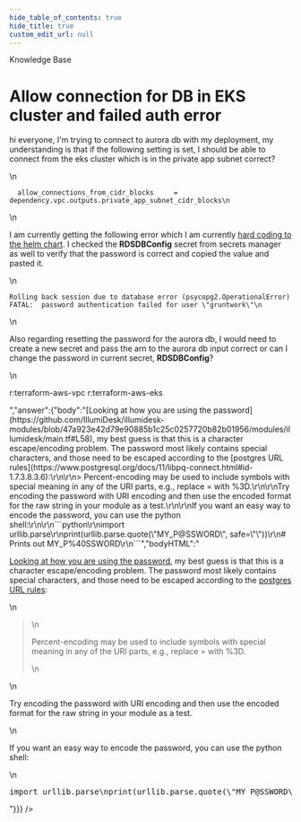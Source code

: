 ```yaml
---
hide_table_of_contents: true
hide_title: true
custom_edit_url: null
---
```



<CenterLayout>
<span className="title">Knowledge Base</span>
<h1>Allow connection for DB in EKS cluster and failed auth error</h1>
<GitHub discussion={{"id":"D_kwDOF8slf84AO6L-","number":234,"author":{"login":"marinalimeira"},"title":"Allow connection for DB in EKS cluster and failed auth error","body":"hi everyone, I'm trying to connect to aurora db with my deployment, my understanding is that if the following setting is set, I should be able to connect from the eks cluster which is in the private app subnet correct?\r\n\r\n```\r\n  allow_connections_from_cidr_blocks     = dependency.vpc.outputs.private_app_subnet_cidr_blocks\r\n```\r\n\r\nI am currently getting the following error which I am currently [hard coding to the helm chart](https://github.com/IllumiDesk/illumidesk-modules/blob/47a923e42d79e90885b1c25c0257720b82b01956/modules/illumidesk/variables.tf#L121). I checked the **RDSDBConfig** secret from secrets manager as well to verify that the password is correct and copied the value and pasted it.\r\n```\r\nRolling back session due to database error (psycopg2.OperationalError) FATAL:  password authentication failed for user \"gruntwork\"\r\n```\r\nAlso regarding resetting the password for the aurora db, I would need to create a new secret and pass the arn to the aurora db input correct or can I change the password in current secret, **RDSDBConfig**? \r\n\r\nr:terraform-aws-vpc r:terraform-aws-eks","bodyHTML":"<p dir=\"auto\">hi everyone, I'm trying to connect to aurora db with my deployment, my understanding is that if the following setting is set, I should be able to connect from the eks cluster which is in the private app subnet correct?</p>\n<div class=\"snippet-clipboard-content notranslate position-relative overflow-auto\" data-snippet-clipboard-copy-content=\"  allow_connections_from_cidr_blocks     = dependency.vpc.outputs.private_app_subnet_cidr_blocks\"><pre class=\"notranslate\"><code>  allow_connections_from_cidr_blocks     = dependency.vpc.outputs.private_app_subnet_cidr_blocks\n</code></pre></div>\n<p dir=\"auto\">I am currently getting the following error which I am currently <a href=\"https://github.com/IllumiDesk/illumidesk-modules/blob/47a923e42d79e90885b1c25c0257720b82b01956/modules/illumidesk/variables.tf#L121\">hard coding to the helm chart</a>. I checked the <strong>RDSDBConfig</strong> secret from secrets manager as well to verify that the password is correct and copied the value and pasted it.</p>\n<div class=\"snippet-clipboard-content notranslate position-relative overflow-auto\" data-snippet-clipboard-copy-content=\"Rolling back session due to database error (psycopg2.OperationalError) FATAL:  password authentication failed for user &quot;gruntwork&quot;\"><pre class=\"notranslate\"><code>Rolling back session due to database error (psycopg2.OperationalError) FATAL:  password authentication failed for user \"gruntwork\"\n</code></pre></div>\n<p dir=\"auto\">Also regarding resetting the password for the aurora db, I would need to create a new secret and pass the arn to the aurora db input correct or can I change the password in current secret, <strong>RDSDBConfig</strong>?</p>\n<p dir=\"auto\">r:terraform-aws-vpc r:terraform-aws-eks</p>","answer":{"body":"[Looking at how you are using the password](https://github.com/IllumiDesk/illumidesk-modules/blob/47a923e42d79e90885b1c25c0257720b82b01956/modules/illumidesk/main.tf#L58), my best guess is that this is a character escape/encoding problem. The password most likely contains special characters, and those need to be escaped according to the [postgres URL rules](https://www.postgresql.org/docs/11/libpq-connect.html#id-1.7.3.8.3.6):\r\n\r\n> Percent-encoding may be used to include symbols with special meaning in any of the URI parts, e.g., replace = with %3D.\r\n\r\nTry encoding the password with URI encoding and then use the encoded format for the raw string in your module as a test.\r\n\r\nIf you want an easy way to encode the password, you can use the python shell:\r\n\r\n```python\r\nimport urllib.parse\r\nprint(urllib.parse.quote(\"MY_P@SSWORD\", safe=\"\"))\r\n# Prints out MY_P%40SSWORD\r\n```","bodyHTML":"<p dir=\"auto\"><a href=\"https://github.com/IllumiDesk/illumidesk-modules/blob/47a923e42d79e90885b1c25c0257720b82b01956/modules/illumidesk/main.tf#L58\">Looking at how you are using the password</a>, my best guess is that this is a character escape/encoding problem. The password most likely contains special characters, and those need to be escaped according to the <a href=\"https://www.postgresql.org/docs/11/libpq-connect.html#id-1.7.3.8.3.6\" rel=\"nofollow\">postgres URL rules</a>:</p>\n<blockquote>\n<p dir=\"auto\">Percent-encoding may be used to include symbols with special meaning in any of the URI parts, e.g., replace = with %3D.</p>\n</blockquote>\n<p dir=\"auto\">Try encoding the password with URI encoding and then use the encoded format for the raw string in your module as a test.</p>\n<p dir=\"auto\">If you want an easy way to encode the password, you can use the python shell:</p>\n<div class=\"highlight highlight-source-python notranslate position-relative overflow-auto\" dir=\"auto\" data-snippet-clipboard-copy-content=\"import urllib.parse\nprint(urllib.parse.quote(&quot;MY_P@SSWORD&quot;, safe=&quot;&quot;))\n# Prints out MY_P%40SSWORD\"><pre><span class=\"pl-k\">import</span> <span class=\"pl-s1\">urllib</span>.<span class=\"pl-s1\">parse</span>\n<span class=\"pl-en\">print</span>(<span class=\"pl-s1\">urllib</span>.<span class=\"pl-s1\">parse</span>.<span class=\"pl-en\">quote</span>(<span class=\"pl-s\">\"MY_P@SSWORD\"</span>, <span class=\"pl-s1\">safe</span><span class=\"pl-c1\">=</span><span class=\"pl-s\">\"\"</span>))\n<span class=\"pl-c\"># Prints out MY_P%40SSWORD</span></pre></div>"}}} />

</CenterLayout>
  

<!-- ##DOCS-SOURCER-START
{
  "sourcePlugin": "github-discussions",
  "hash": "e1e3e34e17222e5199d02602a1da4200"
}
##DOCS-SOURCER-END -->
